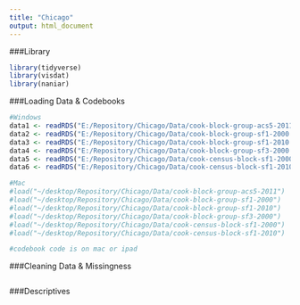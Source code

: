 ```yaml
---
title: "Chicago"
output: html_document
---
```


###Library
```r
library(tidyverse)
library(visdat)
library(naniar)
```

###Loading Data & Codebooks
```r
#Windows
data1 <- readRDS("E:/Repository/Chicago/Data/cook-block-group-acs5-2011.rds")
data2 <- readRDS("E:/Repository/Chicago/Data/cook-block-group-sf1-2000.rds")
data3 <- readRDS("E:/Repository/Chicago/Data/cook-block-group-sf1-2010.rds")
data4 <- readRDS("E:/Repository/Chicago/Data/cook-block-group-sf3-2000.rds")
data5 <- readRDS("E:/Repository/Chicago/Data/cook-census-block-sf1-2000.rds")
data6 <- readRDS("E:/Repository/Chicago/Data/cook-census-block-sf1-2010.rds")

#Mac
#load("~/desktop/Repository/Chicago/Data/cook-block-group-acs5-2011")
#load("~/desktop/Repository/Chicago/Data/cook-block-group-sf1-2000")
#load("~/desktop/Repository/Chicago/Data/cook-block-group-sf1-2010")
#load("~/desktop/Repository/Chicago/Data/cook-block-group-sf3-2000")
#load("~/desktop/Repository/Chicago/Data/cook-census-block-sf1-2000")
#load("~/desktop/Repository/Chicago/Data/cook-census-block-sf1-2010")

#codebook code is on mac or ipad
```

###Cleaning Data & Missingness
```r

```

###Descriptives
```r

```

